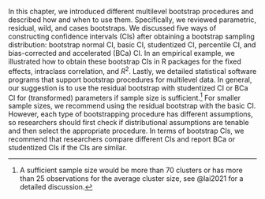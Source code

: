 In this chapter, we introduced different multilevel bootstrap procedures and described how and when to use them. Specifically, we reviewed parametric, residual, wild, and cases bootstraps. We discussed five ways of constructing confidence intervals (CIs) after obtaining a bootstrap sampling distribution: bootstrap normal CI, basic CI, studentized CI, percentile CI, and bias-corrected and accelerated (BCa) CI. In an empirical example, we illustrated how to obtain these bootstrap CIs in R packages for the fixed effects, intraclass correlation, and $R^2$. Lastly, we detailed statistical software programs that support bootstrap procedures for multilevel data. In general, our suggestion is to use the residual bootstrap with studentized CI or BCa CI for (transformed) parameters if sample size is sufficient.[^size] For smaller sample sizes, we recommend using the residual bootstrap with the basic CI. However, each type of bootstrapping procedure has different assumptions, so researchers should first check if distributional assumptions are tenable and then select the appropriate procedure. In terms of bootstrap CIs, we recommend that researchers compare different CIs and report BCa or studentized CIs if the CIs are similar. 

[^size]: A sufficient sample size would be more than 70 clusters or has more than 25 observations for the average cluster size, see @lai2021 for a detailed discussion. 